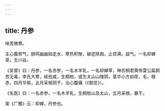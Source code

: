 ```yaml
---
---
---
```

title: 丹参
---



味苦微寒。

主心腹邪气，肠鸣幽幽如走水，寒热积聚，破症除瘕，止烦满，益气。一名却蝉草。生川谷。

《吴普》曰：丹参，一名赤参，一名木羊乳，一名却蝉草，神农桐君黄帝雷公扁鹊苦无毒，李氏大寒，岐伯咸，生桐柏，或生太山山陵阴，茎华小方如荏，毛，根赤，四月华紫，五月采根阴干，治心腹痛（《御览》）。

《名医》曰：一名赤参，一名木羊乳，生桐柏山及太山，五月采根，暴干。

案《广雅》云：却蝉，丹参也。
